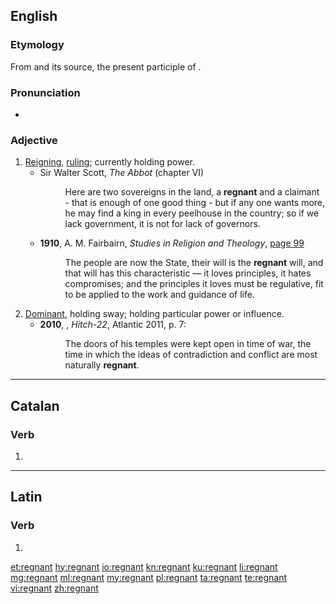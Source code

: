 {{also|régnant}}
==English==

===Etymology===
From {{etyl|frm|en}} {{m|fr|regnant}} and its source, the present participle of {{etyl|la|en}} {{m|la|regnāre}}.

===Pronunciation===
* {{a|UK}} {{IPA|/ˈɹɛɡnənt/|lang=en}}

===Adjective===
{{en-adj|-}}

# [[reigning|Reigning]], [[ruling]]; currently holding power. {{defdate|from 15th c.}}
#* Sir Walter Scott, ''The Abbot'' (chapter VI)
#*: Here are two sovereigns in the land, a '''regnant''' and a claimant - that is enough of one good thing - but if any one wants more, he may find a king in every peelhouse in the country; so if we lack government, it is not for lack of governors.
#* '''1910''', A. M. Fairbairn, ''Studies in Religion and Theology'', [http://books.google.com/books?id=2vsQAAAAIAAJ&pg=RA1-PA99&dq=regnant page 99]
#*: The people are now the State, their will is the '''regnant''' will, and that will has this characteristic &mdash; it loves principles, it hates compromises; and the principles it loves must be regulative, fit to be applied to the work and guidance of life.
# [[dominant|Dominant]], holding sway; holding particular power or influence. {{defdate|from 17th c.}}
#* '''2010''', {{w|Christopher Hitchens}}, ''Hitch-22'', Atlantic 2011, p. 7:
#*: The doors of his temples were kept open in time of war, the time in which the ideas of contradiction and conflict are most naturally '''regnant'''.

----

==Catalan==

===Verb===
{{head|ca|verb form}}

# {{ca-verb form of|t=pres|m=ptc|regnar}}

----

==Latin==

===Verb===
{{la-verb-form|rēgnant}}

# {{inflection of|rēgnō||3|p|pres|actv|indc|lang=la}}

[[et:regnant]]
[[hy:regnant]]
[[io:regnant]]
[[kn:regnant]]
[[ku:regnant]]
[[li:regnant]]
[[mg:regnant]]
[[ml:regnant]]
[[my:regnant]]
[[pl:regnant]]
[[ta:regnant]]
[[te:regnant]]
[[vi:regnant]]
[[zh:regnant]]